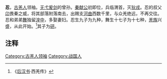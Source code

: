 '''忍'''，[[古羌人|古羌人]]领袖。[[无弋爰剑|无弋爰剑]]的曾孙。[[秦献公|秦献公]]初即位，兵临渭首，灭[[狄|狄]][[戎|戎]]。忍的叔父[[卬_(羌)|卬]]畏秦之威，将其部落附落南去，出赐支[[河曲|河曲]]西数千里，与众羌绝远，不再交往。忍和弟弟[[舞_(羌)|舞]]独留[[湟中|湟中]]，多娶妻妇。忍生九子为九种，舞生十七子为十七种，[[古羌人|羌族]]兴盛，从此开始。<ref>《[[后汉书|后汉书]]·西羌传》</ref>其子为[[研_(羌)|研]]。

==注释==
{{Reflist}}

[[Category:古羌人领袖|Category:古羌人领袖]]
[[Category:战国人|Category:战国人]]